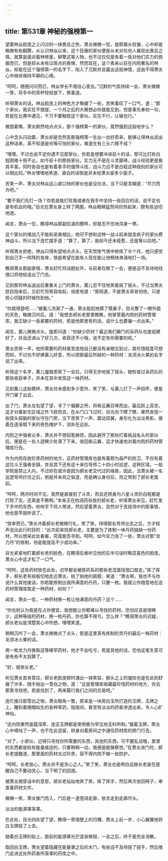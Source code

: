 ```yaml
---
---
---
```

title: 第531章 神秘的强榜第一
---



望着林焱脸庞之上闪过的一抹畏忌之色，萧炎微微一怔，旋即眉头轻皱，心中却是略微有些翻腾，从认识林焱以来，这个狂傲的家伙便是从未对任何人展现出畏忌之情，就算是面对着林修崖，柳擎这等人物，也不过仅仅是有着一些对他们实力的佩服而已，但是却从未有过斑点的畏惧，然而现在，这个素来以狂在内院著名的林焱，却是在这个强榜第一的名字下，陷入了沉默并且露出这般神情，这由不得萧炎心中继续保持平静的心境。

“呵呵，随便问问而已，林焱学长不用往心里去。”沉默的气氛持续一会，萧炎微微一笑，将手中的茶杯轻轻放下，笑着道。

听得萧炎的话，林焱脸庞上的神色方才略缓了一些，苦笑着叹了一口气，道：“那个家伙，我实在不想提，一个月之后的大赛想必你就能见到，但是事先奉劝一句，若是在比赛中遇见，千万不要触怒这个家伙，实在不行，认输也行。”

微抿着嘴，萧炎默然地点点头，那个强榜第一的家伙，竟然强到这般地步么？

心中念头闪动着，萧炎却是忽然丢那强榜第一生出一丝好奇来，能够让得林焱说出这种话来，真不知道是何等可怕的家伙，难道生有三头六臂不成？

“嘿嘿，不过也说不定你遇不见那家伙，你若是想要冲进前十的话，那可比打败白程困难十倍不止。如今前十的那些家伙，实力无不是在斗灵巅峰，战斗经验更是极其丰富。同时各自也是有着拿手的强悍斗技，战斗力远不是白程这种级别的家伙可以相比的。”林炎嘿嘿地笑道，直白的话倒是并未给萧炎留多少面子。

苦笑一声，萧炎对林焱这心直口快的家伙也是没办法，当下只能含糊道：“尽力而为吧。”

“要不我们先打一场？你若是能打败我或者在我手中坚持一些回合的话，说不定也是有机会的哦。”目光在萧炎身上转了两圈，林焱眼睛猛然间炽热起来，颇有些迫切地道。

闻言，萧炎一怔，瞧得林焱那副饥渴的模样，却是忍不住地浑身一寒。

这个家伙的嗜战几乎能和吴昊相比，他可不想和这种一战斗起来就变疯子的家伙费神战斗，所以当下连忙摆手道：“算了，算了，我如今还未痊愈，还是等以后吧。”

听得萧炎拒绝，林焱只得失望地点点头，在天焚练气塔中修炼了半个月，他只感觉到自己手一阵阵的发痒，很是希望在能有人现在能让他畅快淋漓地打一场。

瞧得萧炎那副表情，萧炎赶忙将话题扯开，与前者在聊了一会，便是迫不及待地找借口将他给送出了门去。

见到那将林焱送出后重重关上门的萧炎，薰儿忍不住地笑着摇了摇头，不过当萧炎怒目投来后，又赶忙将笑容收起，俏皮地道：“我知道，不是萧炎哥哥怕他，只是担心切磋的时候伤到他。”

“你就得瑟吧……”被薰儿洗涮了一通，萧炎尴尬地摸了摸鼻子，目光瞥了一眼外面的天色，略微沉吟后，道：“我想去郝长老那里瞧瞧，他掌管着内院的药材管理库，我正缺少一些紧要的药材，若是他那里有的话，说什么也要骗一点出来。”

闻言，薰儿微微点头，旋即问道：“你缺少药材？最近我们磐门的采药队也是组建好了，并且还进山了好几次，收获还不小哦，说不定有你需要的呢。”

萧炎苦笑一声，他所需要的药材甚至连他自己都没有亲眼见到过，其珍惜程度可想而知，不过也不好拂薰儿好意，所以把那最后所缺的一种药材：龙须冰火果的名字说了出来。

听得这个名字，薰儿皱眉思索了一会后，只得无奈地摇了摇头，她检查过采药队的那些收获单子，并未在其中发现这一味药材。

见到薰儿这般模样，萧炎并未感到多少意外，笑了笑，与薰儿打了一声招呼，便是开门窜了出去。

出了门，萧炎左右望了望，寻了个偏僻之所，将紫云翼召唤而出，最后跃上高空，这才对着新生区域之外飞掠而去，在从门口飞过时，目光向下瞟了瞟，果然发现一些探头探脑的家伙守在门旁，当下苦笑了一声，震动双翼，身形化为淡淡黑影，接着在逐渐暗下来的夜色掩护下，消失在远处。

内院之中强者众多，萧炎并不想招惹麻烦，因此避开了那些打着挑战名头的家伙后，便是在一处人迹稀少处落了下来，收回紫云翼，这才快速地对着内院的药材管理库行去。

作为内院存放珍贵药材的地方，这药材管理库也是有着颇为森严的防卫，不仅有着这位斗王强者坐镇，并且其下还有这十来位导师二十四小时巡逻，这种区域，一般学院是禁止入内，不过好在或许是因为郝长老交代过的缘故，因此，当萧炎被一名巡逻导师拦住之后，倒是并未将之驱逐，而是确认身份后，将之带到了郝长老面前。

“呵呵，两月时间不见，竟然是直接到了斗灵，而且还把身为六星斗灵的白程都是打败了去，还真是不赖啊。”本来正在检阅药存放的郝长老，听得萧炎来见，赶忙发下手中的东西，吩咐手下将人带进，然后望着萧炎，显然对于竞技场中的那事情，他也是早就听说了。

“侥幸而已。”萧炎冲着郝长老微微行礼，笑了笑，待得那名导师出去之后，方才轻声说出此行的目的：“此次前来找郝长老，主要是为了炼制一味丹药独缺一份药材。所以想来此处看看，究竟能否寻到。呵呵，如今实力涨了一些，萧炎对那“龙力丹”的炼制，怕是能提高不少成功率。”

目光紧紧地盯着郝长老的脸色，在瞧得后者听见他的后半句话时略显喜色的脸庞，萧炎心中这才松了一口气。

“呵呵，这些药材放在此处，迟早都会被炼药系的那些老混蛋找借口取走。”挥了挥手，郝长老有些殷切地走近萧炎，拍了拍他的肩膀，笑道：“萧炎啊，我也不与你说什么其他废话，你若能炼制出我所满意的丹药，只要一枚。我就让你随意地在这药材管理库取走一种药材，如何？”

闻言，萧炎一怔，一种药材换一枚让他满意的丹药？这个……

“你也别认为我是在占你便宜，我想能让你都难以寻找的药材。恐怕应该是很稀少，这种等级的药材，换一枚丹药，你也算不得亏。怎么样？”瞧得萧炎的迟疑，郝长老似是清楚其心中所想，嘿嘿笑道。

稍稍沉吟了一会，萧炎微微点了点头，若是这里真有炼制的灵丹的最后一株药材：龙须冰火果的话。

用一枚龙力丹换取这等稀罕药材，他才不会吃亏，若是其他的话，恐怕这笔生意可是有些不太划算了。

“好，就依长老。”

听见萧炎首肯答应，郝长老脸庞顿时涌出一抹笑容，额头之上的皱纹也是在此刻舒展了许多，随手抛出一雪白之物，道：“这是管理库收藏最珍惜药材的地方，你去那里寻找吧，若是找到了，再来履行我们之间的交易吧。”

连忙接过那雪白之物，萧炎眼角一瞥，原来是一块用白玉所打造的玉牌，玉牌之上，雕刻着栩栩如生的各种草药，隐隐间，甚至有淡淡的药香渗透出来，令人心旷神怡。

“这内院果然底蕴深厚，连这玉牌都是使用极为罕见地玉料所制。”握着玉牌，萧炎心中嘀咕了一声，也不在此逗留，转身对着房间之中通往药材库的房门行去。

“对了，小家伙，记得只寻找你所需要的东西，其他的东西，可不要乱动哦，那里的东西都是标有能量痕迹的，只要稍稍一动，我便是能够察觉。”在萧炎进门时，郝长老提醒道，那里面的药材太过珍贵，容不得内院不做一些防护。

“呵呵，长老放心，萧炎并不是贪心之人。”笑了笑，萧炎也是明白这赫长老是在提醒自己不要动贪心，当下明了的回道。

被萧炎揭穿话中的意思，郝长老灿灿地笑了笑，挥了挥手，然后再次坐回椅子，审查着药材文件。

微微一笑，萧炎推门而入，门后是一道宽阔走廊，依言走到走廊尽头。

淡淡的能源罩笼罩。

在此处，目光四处望了望，瞧得一旁墙壁上的凹槽，萧炎上前一步，小心翼翼地将白玉牌贴了上去。

随着白玉牌的贴上，面前的能源罩光芒逐渐微弱，一会之后，终于是完全消散。

取回白玉牌，萧炎望着隐藏在能量罩之后的木门，有些迫不及待搓了搓手，然后推门走进这处所药香所笼罩的药库之中。